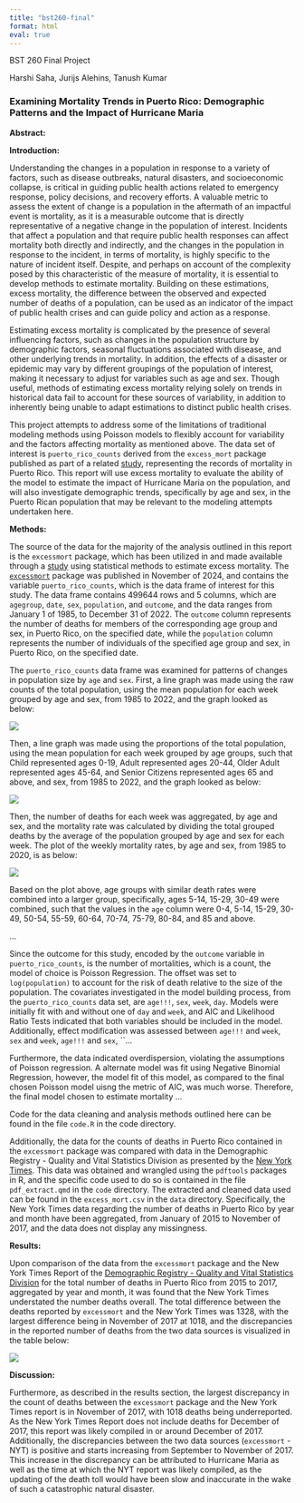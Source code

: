 ```yaml
---
title: "bst260-final"
format: html
eval: true
---
```


BST 260 Final Project

Harshi Saha, Jurijs Alehins, Tanush Kumar

### Examining Mortality Trends in Puerto Rico: Demographic Patterns and the Impact of Hurricane Maria

**Abstract:**

**Introduction:**

Understanding the changes in a population in response to a variety of factors, such as disease outbreaks, natural disasters, and socioeconomic collapse, is critical in guiding public health actions related to emergency response, policy decisions, and recovery efforts. A valuable metric to assess the extent of change is a population in the aftermath of an impactful event is mortality, as it is a measurable outcome that is directly representative of a negative change in the population of interest. Incidents that affect a population and that require public health responses can affect mortality both directly and indirectly, and the changes in the population in response to the incident, in terms of mortality, is highly specific to the nature of incident itself. Despite, and perhaps on account of the complexity posed by this characteristic of the measure of mortality, it is essential to develop methods to estimate mortality. Building on these estimations, excess mortality, the difference between the observed and expected number of deaths of a population, can be used as an indicator of the impact of public health crises and can guide policy and action as a response.

Estimating excess mortality is complicated by the presence of several influencing factors, such as changes in the population structure by demographic factors, seasonal fluctuations associated with disease, and other underlying trends in mortality. In addition, the effects of a disaster or epidemic may vary by different groupings of the population of interest, making it necessary to adjust for variables such as age and sex. Though useful, methods of estimating excess mortality relying solely on trends in historical data fail to account for these sources of variability, in addition to inherently being unable to adapt estimations to distinct public health crises.

This project attempts to address some of the limitations of traditional modeling methods using Poisson models to flexibly account for variability and the factors affecting mortality as mentioned above. The data set of interest is `puerto_rico_counts` derived from the `excess_mort` package published as part of a related [study](https://pmc.ncbi.nlm.nih.gov/articles/PMC10200579/), representing the records of mortality in Puerto Rico. This report will use excess mortality to evaluate the ability of the model to estimate the impact of Hurricane Maria on the population, and will also investigate demographic trends, specifically by age and sex, in the Puerto Rican population that may be relevant to the modeling attempts undertaken here.

**Methods:**

The source of the data for the majority of the analysis outlined in this report is the `excessmort` package, which has been utilized in and made available through a [study](https://pmc.ncbi.nlm.nih.gov/articles/PMC10200579/) using statistical methods to estimate excess mortality. The [`excessmort`](https://cran.r-project.org/web/packages/excessmort/) package was published in November of 2024, and contains the variable `puerto_rico_counts`, which is the data frame of interest for this study. The data frame contains 499644 rows and 5 columns, which are `agegroup`, `date`, `sex`, `population`, and `outcome`, and the data ranges from January 1 of 1985, to December 31 of 2022. The `outcome` column represents the number of deaths for members of the corresponding age group and sex, in Puerto Rico, on the specified date, while the `population` column represents the number of individuals of the specified age group and sex, in Puerto Rico, on the specified date.

The `puerto_rico_counts` data frame was examined for patterns of changes in population size by `age` and `sex`. First, a line graph was made using the raw counts of the total population, using the mean population for each week grouped by age and sex, from 1985 to 2022, and the graph looked as below:

![](./../data/population1.png)

Then, a line graph was made using the proportions of the total population, using the mean population for each week grouped by age groups, such that Child represented ages 0-19, Adult represented ages 20-44, Older Adult represented ages 45-64, and Senior Citizens represented ages 65 and above, and sex, from 1985 to 2022, and the graph looked as below:

![](./../data/population2.png)

Then, the number of deaths for each week was aggregated, by age and sex, and the mortality rate was calculated by dividing the total grouped deaths by the average of the population grouped by age and sex for each week. The plot of the weekly mortality rates, by age and sex, from 1985 to 2020, is as below:

![](./../data/population3.png)

Based on the plot above, age groups with similar death rates were combined into a larger group, specifically, ages 5-14, 15-29, 30-49 were combined, such that the values in the `age` column were 0-4, 5-14, 15-29, 30-49, 50-54, 55-59, 60-64, 70-74, 75-79, 80-84, and 85 and above.

...

Since the outcome for this study, encoded by the `outcome` variable in `puerto_rico_counts`, is the number of mortalities, which is a count, the model of choice is Poisson Regression. The offset was set to `log(population)` to account for the risk of death relative to the size of the population. The covariates investigated in the model building process, from the `puerto_rico_counts` data set, are `age!!!`, `sex`, `week`, `day`. Models were initially fit with and without one of `day` and `week`, and AIC and Likelihood Ratio Tests indicated that both variables should be included in the model. Additionally, effect modification was assessed between `age!!!` and `week`, `sex` and `week`, `age!!!` and `sex`, ``... 



Furthermore, the data indicated overdispersion, violating the assumptions of Poisson regression. A alternate model was fit using Negative Binomial Regression, however, the model fit of this model, as compared to the final chosen Poisson model uisng the metric of AIC, was much worse. Therefore, the final model chosen to estimate mortality ...

Code for the data cleaning and analysis methods outlined here can be found in the file `code.R` in the code directory.

Additionally, the data for the counts of deaths in Puerto Rico contained in the `excessmort` package was compared with data in the Demographic Registry - Quality and Vital Statistics Division as presented by the [New York Times](https://github.com/c2-d2/pr_mort_official/raw/master/data/Mortalidad-RegDem-2015-17-NYT-part1.pdf). This data was obtained and wrangled using the `pdftools` packages in R, and the specific code used to do so is contained in the file `pdf_extract.qmd` in the `code` directory. The extracted and cleaned data used can be found in the `excess_mort.csv` in the `data` directory. Specifically, the New York Times data regarding the number of deaths in Puerto Rico by year and month have been aggregated, from January of 2015 to November of 2017, and the data does not display any missingness.

**Results:**

Upon comparison of the data from the `excessmort` package and the New York Times Report of the [Demographic Registry - Quality and Vital Statistics Division](https://github.com/c2-d2/pr_mort_official/raw/master/data/Mortalidad-RegDem-2015-17-NYT-part1.pdf) for the total number of deaths in Puerto Rico from 2015 to 2017, aggregated by year and month, it was found that the New York Times understated the number deaths overall. The total difference between the deaths reported by `excessmort` and the New York Times was 1328, with the largest difference being in November of 2017 at 1018, and the discrepancies in the reported number of deaths from the two data sources is visualized in the table below:

![](./../data/count_comparison.png)

**Discussion:**

Furthermore, as described in the results section, the largest discrepancy in the count of deaths between the `excessmort` package and the New York Times report is in November of 2017, with 1018 deaths being underreported. As the New York Times Report does not include deaths for December of 2017, this report was likely compiled in or around December of 2017. Additionally, the discrepancies between the two data sources (`excessmort` - NYT) is positive and starts increasing from September to November of 2017. This increase in the discrepancy can be attributed to Hurricane Maria as well as the time at which the NYT report was likely compiled, as the updating of the death toll would have been slow and inaccurate in the wake of such a catastrophic natural disaster.
